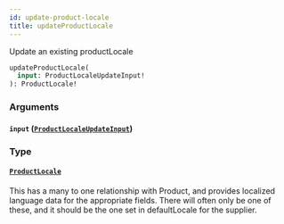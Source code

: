 ```yaml
---
id: update-product-locale
title: updateProductLocale
---
```



Update an existing productLocale


```graphql
updateProductLocale(
  input: ProductLocaleUpdateInput!
): ProductLocale!

```


### Arguments

#### `input` ([`ProductLocaleUpdateInput`](/developers/demandhq-apis/demand-api/graphql/reference/inputs/product-locale-update-input))




### Type

#### [`ProductLocale`](/developers/demandhq-apis/demand-api/graphql/reference/objects/product-locale) 

This has a many to one relationship with Product, and provides localized language data for the appropriate fields.
There will often only be one of these, and it should be the one set in defaultLocale for the supplier.




